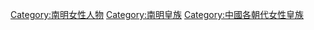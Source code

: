[[Category:南明女性人物|Category:南明女性人物]]
[[Category:南明皇族|Category:南明皇族]]
[[Category:中國各朝代女性皇族|Category:中國各朝代女性皇族]]